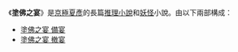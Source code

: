 《'''塗佛之宴'''》是[[京極夏彥|京極夏彥]]的長篇[[推理小說|推理小說]]和[[妖怪|妖怪]]小說。由以下兩部構成：
* [[塗佛之宴_備宴|塗佛之宴 備宴]]
* [[塗佛之宴_撤宴|塗佛之宴 撤宴]]
{{disambig|Cat=四字消歧義}}